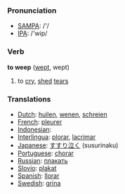 === Pronunciation ===
*[[w:SAMPA|SAMPA]]: /'/
*[[w:IPA|IPA]]: /'wip/

=== Verb ===

'''to weep''' ([[wept]], wept)

# to [[cry]], [[shed]] [[tear]]s

=== Translations ===
*[[Dutch]]: [[huilen]], [[wenen]], [[schreien]]
*[[French]]: [[pleurer]]
*[[Indonesian]]: [[]]
*[[Interlingua]]: [[plorar]], [[lacrimar]]
*[[Japanese]]: [[すすり泣く]] (susurinaku)
*[[Portuguese]]: [[chorar]]
*[[Russian]]: [[плакать]]
*[[Slovio]]: [[plakat]]
*[[Spanish]]: [[llorar]]
*[[Swedish]]: [[grina]]
